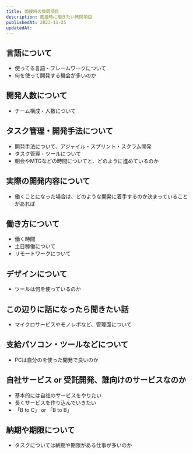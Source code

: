 ```yaml
---
title: 面接時の質問項目
description: 面接時に聞きたい質問項目
publishedAt: 2023-11-25
updatedAt:
---
```


## 言語について
* 使ってる言語・フレームワークについて
* 何を使って開発する機会が多いのか

## 開発人数について
* チーム構成・人数について

## タスク管理・開発手法について
* 開発手法について、アジャイル・スプリント・スクラム開発
* タスク管理・ツールについて
* 朝会やMTGなどの時間についてと、どのように進めているのか

## 実際の開発内容について
* 働くことになった場合は、どのような開発に着手するのか決まっていることがあれば

## 働き方について
* 働く時間
* 土日稼働について
* リモートワークについて

## デザインについて
* ツールは何を使っているのか

## この辺りに話になったら聞きたい話
* マイクロサービスやモノレポなど、管理面について

## 支給パソコン・ツールなどについて
* PCは自分のを使った開発で良いのか

## 自社サービス or 受託開発、誰向けのサービスなのか
* 基本的には自社のサービスをやりたい
* 長くサービスを作り込んでいきたい
* 「B to C」 or 「B to B」

## 納期や期限について
* タスクについては納期や期限がある仕事が多いのか
